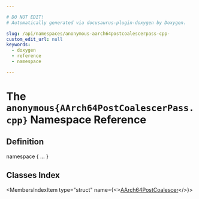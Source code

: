 ```yaml
---

# DO NOT EDIT!
# Automatically generated via docusaurus-plugin-doxygen by Doxygen.

slug: /api/namespaces/anonymous-aarch64postcoalescerpass-cpp-
custom_edit_url: null
keywords:
  - doxygen
  - reference
  - namespace

---
```





# The `anonymous{AArch64PostCoalescerPass.cpp}` Namespace Reference

<DoxygenPage pluginConfig={pluginConfig}>



## Definition

<CodeBlock>namespace &#123; ... &#125;</CodeBlock>

## Classes Index

<MembersIndex>

<MembersIndexItem
  type="struct"
  name={<><a href="/docs/api/structs/anonymous-namespace-aarch64postcoalescerpass-cpp-/aarch64postcoalescer">AArch64PostCoalescer</a></>}>
</MembersIndexItem>

</MembersIndex>


</DoxygenPage>
